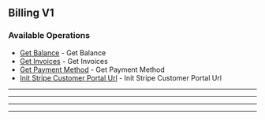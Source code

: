 
## Billing V1

### Available Operations

* [Get Balance](/unity/billing_v1/get_balance) - Get Balance
* [Get Invoices](/unity/billing_v1/get_invoices) - Get Invoices
* [Get Payment Method](/unity/billing_v1/get_payment_method) - Get Payment Method
* [Init Stripe Customer Portal Url](/unity/billing_v1/init_stripe_customer_portal_url) - Init Stripe Customer Portal Url

---
<GetBalance />

---
<GetInvoices />

---
<GetPaymentMethod />

---
<InitStripeCustomerPortalUrl />
